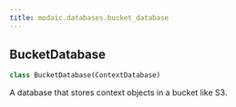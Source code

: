 ```yaml
---
title: modaic.databases.bucket_database
---
```


## BucketDatabase

```python
class BucketDatabase(ContextDatabase)
```

A database that stores context objects in a bucket like S3.

